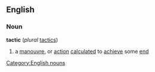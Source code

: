 ==English==
===Noun===
'''tactic'''  (''plural'' [[tactics]])
#a [[manouvre]], or [[action]] [[calculated]] to [[achieve]] some [[end]]
[[Category:English nouns]]